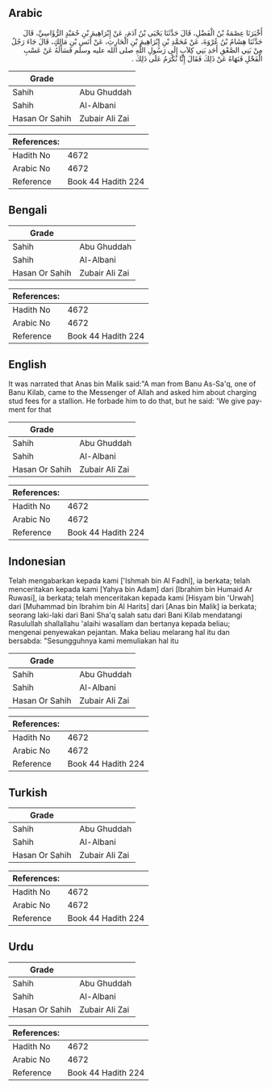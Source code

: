## Arabic


<div dir="rtl" lang="ar" style={{fontSize:'larger',backgroundColor:'#f8f9fa',padding:20}}>
أَخْبَرَنَا عِصْمَةُ بْنُ الْفَضْلِ، قَالَ حَدَّثَنَا يَحْيَى بْنُ آدَمَ، عَنْ إِبْرَاهِيمَ بْنِ حُمَيْدٍ الرُّؤَاسِيِّ، قَالَ حَدَّثَنَا هِشَامُ بْنُ عُرْوَةَ، عَنْ مُحَمَّدِ بْنِ إِبْرَاهِيمَ بْنِ الْحَارِثِ، عَنْ أَنَسِ بْنِ مَالِكٍ، قَالَ جَاءَ رَجُلٌ مِنْ بَنِي الصَّعْقِ أَحَدِ بَنِي كِلاَبٍ إِلَى رَسُولِ اللَّهِ صلى الله عليه وسلم فَسَأَلَهُ عَنْ عَسْبِ الْفَحْلِ فَنَهَاهُ عَنْ ذَلِكَ فَقَالَ إِنَّا نُكْرَمُ عَلَى ذَلِكَ ‏.‏
</div>
<div style={{backgroundColor:'#f8f9fa',padding:20, marginBottom: 10}}><table> <thead> <tr> <th>Grade</th> <th></th> </tr> </thead> <tbody> <tr><td>Sahih</td><td>Abu Ghuddah</td></tr><tr><td>Sahih</td><td>Al-Albani</td></tr><tr><td>Hasan Or Sahih</td><td>Zubair Ali Zai</td></tr></tbody></table><table> <thead> <tr> <th>References:</th> <th></th> </tr> </thead> <tbody><tr><td>Hadith No</td><td>4672</td></tr><tr><td>Arabic No</td><td>4672</td></tr><tr><td>Reference</td><td>Book 44 Hadith 224</td></tr></tbody></table></div>

## Bengali


<div dir="ltr" lang="bn" style={{fontSize:'larger',backgroundColor:'#f8f9fa',padding:20}}>

</div>
<div style={{backgroundColor:'#f8f9fa',padding:20, marginBottom: 10}}><table> <thead> <tr> <th>Grade</th> <th></th> </tr> </thead> <tbody> <tr><td>Sahih</td><td>Abu Ghuddah</td></tr><tr><td>Sahih</td><td>Al-Albani</td></tr><tr><td>Hasan Or Sahih</td><td>Zubair Ali Zai</td></tr></tbody></table><table> <thead> <tr> <th>References:</th> <th></th> </tr> </thead> <tbody><tr><td>Hadith No</td><td>4672</td></tr><tr><td>Arabic No</td><td>4672</td></tr><tr><td>Reference</td><td>Book 44 Hadith 224</td></tr></tbody></table></div>

## English


<div dir="ltr" lang="en" style={{fontSize:'larger',backgroundColor:'#f8f9fa',padding:20}}>
It was narrated that Anas bin Malik said:"A man from Banu As-Sa'q, one of Banu Kilab, came to the Messenger of Allah and asked him about charging stud fees for a stallion. He forbade him to do that, but he said: 'We give payment for that
</div>
<div style={{backgroundColor:'#f8f9fa',padding:20, marginBottom: 10}}><table> <thead> <tr> <th>Grade</th> <th></th> </tr> </thead> <tbody> <tr><td>Sahih</td><td>Abu Ghuddah</td></tr><tr><td>Sahih</td><td>Al-Albani</td></tr><tr><td>Hasan Or Sahih</td><td>Zubair Ali Zai</td></tr></tbody></table><table> <thead> <tr> <th>References:</th> <th></th> </tr> </thead> <tbody><tr><td>Hadith No</td><td>4672</td></tr><tr><td>Arabic No</td><td>4672</td></tr><tr><td>Reference</td><td>Book 44 Hadith 224</td></tr></tbody></table></div>

## Indonesian


<div dir="ltr" lang="id" style={{fontSize:'larger',backgroundColor:'#f8f9fa',padding:20}}>
Telah mengabarkan kepada kami ['Ishmah bin Al Fadhl], ia berkata; telah menceritakan kepada kami [Yahya bin Adam] dari [Ibrahim bin Humaid Ar Ruwasi], ia berkata; telah menceritakan kepada kami [Hisyam bin 'Urwah] dari [Muhammad bin Ibrahim bin Al Harits] dari [Anas bin Malik] ia berkata; seorang laki-laki dari Bani Sha'q salah satu dari Bani Kilab mendatangi Rasulullah shallallahu 'alaihi wasallam dan bertanya kepada beliau; mengenai penyewakan pejantan. Maka beliau melarang hal itu dan bersabda: "Sesungguhnya kami memuliakan hal itu
</div>
<div style={{backgroundColor:'#f8f9fa',padding:20, marginBottom: 10}}><table> <thead> <tr> <th>Grade</th> <th></th> </tr> </thead> <tbody> <tr><td>Sahih</td><td>Abu Ghuddah</td></tr><tr><td>Sahih</td><td>Al-Albani</td></tr><tr><td>Hasan Or Sahih</td><td>Zubair Ali Zai</td></tr></tbody></table><table> <thead> <tr> <th>References:</th> <th></th> </tr> </thead> <tbody><tr><td>Hadith No</td><td>4672</td></tr><tr><td>Arabic No</td><td>4672</td></tr><tr><td>Reference</td><td>Book 44 Hadith 224</td></tr></tbody></table></div>

## Turkish


<div dir="ltr" lang="tr" style={{fontSize:'larger',backgroundColor:'#f8f9fa',padding:20}}>

</div>
<div style={{backgroundColor:'#f8f9fa',padding:20, marginBottom: 10}}><table> <thead> <tr> <th>Grade</th> <th></th> </tr> </thead> <tbody> <tr><td>Sahih</td><td>Abu Ghuddah</td></tr><tr><td>Sahih</td><td>Al-Albani</td></tr><tr><td>Hasan Or Sahih</td><td>Zubair Ali Zai</td></tr></tbody></table><table> <thead> <tr> <th>References:</th> <th></th> </tr> </thead> <tbody><tr><td>Hadith No</td><td>4672</td></tr><tr><td>Arabic No</td><td>4672</td></tr><tr><td>Reference</td><td>Book 44 Hadith 224</td></tr></tbody></table></div>

## Urdu


<div dir="rtl" lang="ur" style={{fontSize:'larger',backgroundColor:'#f8f9fa',padding:20}}>

</div>
<div style={{backgroundColor:'#f8f9fa',padding:20, marginBottom: 10}}><table> <thead> <tr> <th>Grade</th> <th></th> </tr> </thead> <tbody> <tr><td>Sahih</td><td>Abu Ghuddah</td></tr><tr><td>Sahih</td><td>Al-Albani</td></tr><tr><td>Hasan Or Sahih</td><td>Zubair Ali Zai</td></tr></tbody></table><table> <thead> <tr> <th>References:</th> <th></th> </tr> </thead> <tbody><tr><td>Hadith No</td><td>4672</td></tr><tr><td>Arabic No</td><td>4672</td></tr><tr><td>Reference</td><td>Book 44 Hadith 224</td></tr></tbody></table></div>